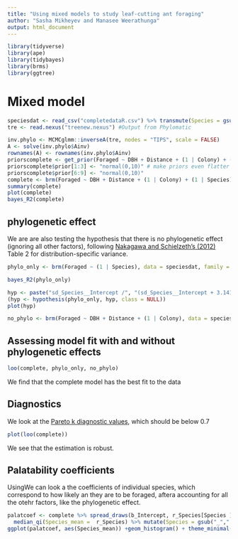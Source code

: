 ```yaml
---
title: "Using mixed models to study leaf-cutting ant foraging"
author: "Sasha Mikheyev and Manasee Weerathunga"
output: html_document
---
```



```r
library(tidyverse)
library(ape)
library(tidybayes)
library(brms)
library(ggtree)
```

# Mixed model

```r
speciesdat <- read_csv("completedataR.csv") %>% transmute(Species = gsub(" ", "_", Species), DBH =  DBH, Colony = Colony, Foraged = Foraged, Distance = Distance, Succession = Succession) %>% dplyr::distinct()
tre <- read.nexus("treenew.nexus") #Output from Phylomatic

inv.phylo <- MCMCglmm::inverseA(tre, nodes = "TIPS", scale = FALSE)
A <- solve(inv.phylo$Ainv)
rownames(A) <- rownames(inv.phylo$Ainv)
priorscomplete <- get_prior(Foraged ~ DBH + Distance + (1 | Colony) + (1 | Species), data = speciesdat, family = bernoulli())
priorscomplete$prior[1:3] <- "normal(0,10)" # make priors even flatter
priorscomplete$prior[6:9] <- "normal(0,10)"
complete <- brm(Foraged ~ DBH + Distance + (1 | Colony) + (1 | Species), data = speciesdat, family = bernoulli, cov_ranef = list(phylo = A), save_all_pars = TRUE, cores = 4, control = list(adapt_delta = 0.9), prior = priorscomplete)
summary(complete)
plot(complete)
bayes_R2(complete)
```

## phylogenetic effect

We are are also testing the hypothesis that there is no phylogenetic effect (ignoring all other factors), following [Nakagawa and Schielzeth's (2012)](https://besjournals.onlinelibrary.wiley.com/doi/full/10.1111/j.2041-210x.2012.00261.x%4010.1111/%28ISSN%292041-210X.STATSTOO) Table 2 for distribution-specific variance.

```r
phylo_only <- brm(Foraged ~ (1 | Species), data = speciesdat, family = bernoulli, cov_ranef = list(phylo = A), cores = 4, control = list(adapt_delta = 0.9))

bayes_R2(phylo_only)

hyp <- paste("sd_Species__Intercept /", "(sd_Species__Intercept + 3.141593^(2/3)) = 0")
(hyp <- hypothesis(phylo_only, hyp, class = NULL))
plot(hyp)

no_phylo <- brm(Foraged ~ DBH + Distance + (1 | Colony), data = speciesdat, family = bernoulli, cores = 4, control = list(adapt_delta = 0.9))
```


## Assessing model fit with and without phylogenetic effects

```r
loo(complete, phylo_only, no_phylo)
```

We find that the complete model has the best fit to the data

## Diagnostics

We look at the [Pareto k diagnostic values](https://mc-stan.org/loo/reference/pareto-k-diagnostic.html), which should be below 0.7

```r
plot(loo(complete))
```

We see that the estimation is robust.

## Palatability coefficients

UsingWe can look a the coefficients of individual species, which correspond to how likely an they are to be foraged, aftera accounting for all the otehr factors, like the phylogenetic effect.

```r

palatcoef <- complete %>% spread_draws(b_Intercept, r_Species[Species ]) %>% group_by(Species) %>% 
  median_qi(Species_mean =  r_Species) %>% mutate(Species = gsub("_"," ", Species))
ggplot(palatcoef, aes(Species_mean)) +geom_histogram() + theme_minimal() 
```

